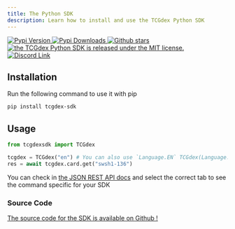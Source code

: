 ```yaml
---
title: The Python SDK
description: Learn how to install and use the TCGdex Python SDK
---
```


<p class="flex gap-2 justify-center">
	<a href="http://pypi.org/project/tcgdex-sdk">
		<img src="https://img.shields.io/pypi/v/tcgdex-sdk?style=flat-square" alt="Pypi Version">
	</a>
	<a href="http://pypi.org/project/tcgdex-sdk">
		<img src="https://img.shields.io/pypi/dm/tcgdex-sdk?style=flat-square" alt="Pypi Downloads">
	</a>
		<a href="https://github.com/tcgdex/python-sdk/stargazers">
		<img src="https://img.shields.io/github/stars/tcgdex/python-sdk?style=flat-square" alt="Github stars">
	</a>
	<a href="https://github.com/tcgdex/python-sdk/actions/workflows/build.yml">
		<img src="https://img.shields.io/github/actions/workflow/status/tcgdex/python-sdk/build.yml?style=flat-square" alt="the TCGdex Python SDK is released under the MIT license." />
	</a>
	<a href="https://discord.gg/peACSRMZ7V">
		<img src="https://img.shields.io/discord/857231041261076491?color=%235865F2&label=Discord&style=flat-square" alt="Discord Link">
	</a>
</p>

## Installation

Run the following command to use it with pip

```bash
pip install tcgdex-sdk
```
## Usage
```python
from tcgdexsdk import TCGdex

tcgdex = TCGdex("en") # You can also use `Language.EN` TCGdex(Language.EN)
res = await tcgdex.card.get("swsh1-136")
```

You can check in [the JSON REST API docs](/rest) and select the correct tab to see the command specific for your SDK


### Source Code

[The source code for the SDK is available on Github !](https://github.com/tcgdex/python-sdk)
